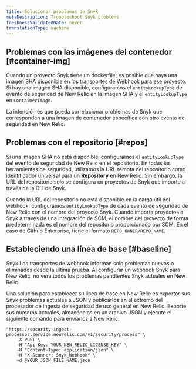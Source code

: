 ```yaml
---
title: Solucionar problemas de Snyk
metaDescription: Troubleshoot Snyk problems
freshnessValidatedDate: never
translationType: machine
---
```


## Problemas con las imágenes del contenedor [#container-img]

Cuando un proyecto Snyk tiene un dockerfile, es posible que haya una imagen SHA disponible en los transportes de Webhook para ese proyecto. Si hay una imagen SHA disponible, configuramos el `entityLookupType` del evento de seguridad de New Relic en la imagen SHA y el `entityLookupType` en `ContainerImage`.

La intención es que pueda correlacionar problemas de Snyk que corresponden a una imagen de contenedor específica con otro evento de seguridad en New Relic.

## Problemas con el repositorio [#repos]

Si una imagen SHA no está disponible, configuramos el `entityLookupType` del evento de seguridad de New Relic en el repositorio. En todas las herramientas de seguridad, utilizamos la URL remota del repositorio como identificador universal para un <DNT>**Repository**</DNT> en New Relic. Sin embargo, la URL del repositorio solo se configura en proyectos de Snyk que importa a través de la CLI de Snyk.

Cuando la URL del repositorio no está disponible en la carga útil del webhook, configuramos `entityLookupType` de cada evento de seguridad de New Relic con el nombre del proyecto Snyk. Cuando importa proyectos a Snyk a través de una integración de SCM, el nombre del proyecto de forma predeterminada es el nombre del repositorio proporcionado por SCM. En el caso de Github Enterprise, tiene el formato `REPO_OWNER/REPO_NAME`.

## Estableciendo una línea de base [#baseline]

<DNT>Snyk</DNT> Los transportes de webhook informan solo problemas nuevos o eliminados desde la última prueba. Al configurar un webhook <DNT>Snyk</DNT> para New Relic, no verá todos los problemas pendientes <DNT>Snyk</DNT> actuales en New Relic.

Una solución para establecer su línea de base en New Relic es exportar sus <DNT>Snyk</DNT> problemas actuales a JSON y publicarlos en el extremo del procesador de ingesta de seguridad de uso general en New Relic. Exporte sus números actuales, almacénelos en un archivo JSON y ejecute el siguiente comando para enviarlos a New Relic:

```shell
"https://security-ingest-processor.service.newrelic.com/v1/security/process" \
    -X POST \
    -H "Api-Key: YOUR_NEW_RELIC_LICENSE_KEY" \
    -H "Content-Type: application/json" \
    -H "X-Scanner: Snyk_Webhook" \
    -d @YOUR_JSON_FILE_NAME.json
```